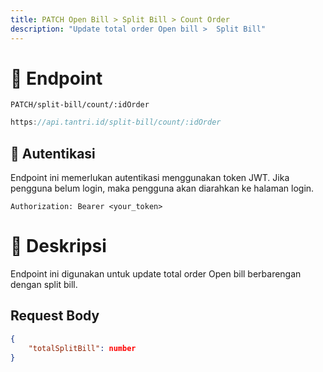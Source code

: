 ```yaml
---
title: PATCH Open Bill > Split Bill > Count Order
description: "Update total order Open bill >  Split Bill"
---
```


# 🔗 Endpoint

`PATCH/split-bill/count/:idOrder`

```ts
https://api.tantri.id/split-bill/count/:idOrder
```

## 🔑 Autentikasi

Endpoint ini memerlukan autentikasi menggunakan token JWT. Jika pengguna belum login, maka pengguna akan diarahkan ke halaman login.

```http
Authorization: Bearer <your_token>
```

# 📖 Deskripsi

Endpoint ini digunakan untuk update total order Open bill berbarengan dengan split bill.

## Request Body

```json
{
    "totalSplitBill": number
}
```

